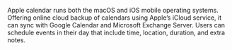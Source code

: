 Apple calendar runs both the macOS and iOS mobile operating systems. Offering online cloud backup of calendars using Apple’s iCloud service, it can sync with Google Calendar and Microsoft Exchange Server. Users can schedule events in their day that include time, location, duration, and extra notes.
